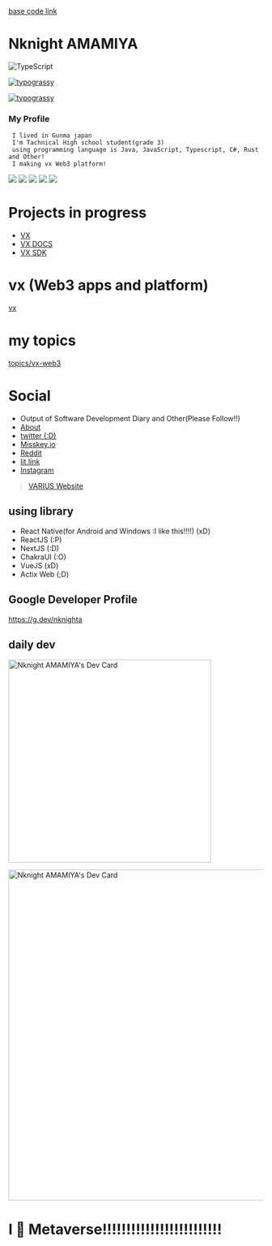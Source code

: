 <div>
  <a href="https://nknighta.me/g" style={{ textDecoration: 'underline' }}>base code link</a>
</div>

# Nknight AMAMIYA
![TypeScript](https://github.com/nknighta/NknightA/assets/88763245/54268ea4-b6c8-4144-b111-60596d23ab0b)

[![typograssy](
https://typograssy.deno.dev/api?text=(%E3%83%BB%E5%8F%A3%E3%83%BB)(%E3%83%BB%E5%8F%A3%E3%83%BB)(%E3%83%BB%E5%8F%A3%E3%83%BB)(%E3%83%BB%E5%8F%A3%E3%83%BB)(%E3%83%BB%E5%8F%A3%E3%83%BB)(%E3%83%BB%E5%8F%A3%E3%83%BB)(%E3%83%BB%E5%8F%A3%E3%83%BB)(%E3%83%BB%E5%8F%A3%E3%83%BB)(%E3%83%BB%E5%8F%A3%E3%83%BB)(%E3%83%BB%E5%8F%A3%E3%83%BB)(%E3%83%BB%E5%8F%A3%E3%83%BB)(%E3%83%BB%E5%8F%A3%E3%83%BB)(%E3%83%BB%E5%8F%A3%E3%83%BB)(%E3%83%BB%E5%8F%A3%E3%83%BB)&l0=000000&l1=e9d09b&l2=c4a140&l3=a16330&l4=ff7300&bg=000000&frame=ffffff&speed=78)](https://github.com/kawarimidoll/typograssy)

[![typograssy](https://typograssy.deno.dev/api?text=(%5E%E5%8F%A3%5E%20)(%E3%83%BB%E5%8F%A3%E3%83%BB%20)(%E3%80%82%E5%8F%A3%E3%80%82)(-%E5%8F%A3-)&l0=000000&l1=ff4400&l2=ff5500&l3=ff5500&l4=ff5500&bg=000000&speed=78)](https://github.com/kawarimidoll/typograssy)

### My Profile
     I lived in Gunma japan
     I'm Tachnical High school student(grade 3)
     using programming language is Java, JavaScript, Typescript, C#, Rust and Other!
     I making vx Web3 platform!


![](http://github-profile-summary-cards.vercel.app/api/cards/profile-details?username=nknighta&theme=nightowl)
![](http://github-profile-summary-cards.vercel.app/api/cards/productive-time?username=nknighta&theme=nightowl&utcOffset=8)
![](http://github-profile-summary-cards.vercel.app/api/cards/most-commit-language?username=nknighta&theme=nightowl)
![](http://github-profile-summary-cards.vercel.app/api/cards/repos-per-language?username=nknighta&theme=nightowl)
![](http://github-profile-summary-cards.vercel.app/api/cards/stats?username=nknighta&theme=nightowl)

# Projects in progress
- [VX](https://github.com/nknighta/vx)
- [VX DOCS](https://github.com/nknighta/vx-docs)
- [VX SDK](https://github.com/nknighta/vx-sdk)

# vx (Web3 apps and platform)
[vx](https://github.com/nknighta?tab=repositories&q=vx)

# my topics
[topics/vx-web3](https://github.com/topics/vx-web3)

# Social
-  Output of Software Development Diary and Other(Please Follow!!)
- [About](https://nknighta.github.io/)
- [twitter (:D)](https://x.com/ama_dev_1)
- [Misskey.io](https://misskey.io/@nknighta)
- [Reddit](https://www.reddit.com/user/nknight_amamiya)
- [lit.link](https://lit.link/nknighta)
- [Instagram](https://www.instagram.com/ama_p0627)
> [VARIUS Website](https://varius.technology/)
## using library
  - React Native(for Android and Windows :I like this!!!!) (xD)
  - ReactJS (:P)
  - NextJS (:D)
  - ChakraUI (:O)
  - VueJS (xD)
  - Actix Web (;D)
## Google Developer Profile
https://g.dev/nknighta

## daily dev
<a href="https://app.daily.dev/amamiya_dev"><img src="https://api.daily.dev/devcards/a0f3b3e69e1443f98b982f16a0ccad33.png?r=3ra" width="400" alt="Nknight AMAMIYA's Dev Card"/></a>

<img src="https://api.daily.dev/devcards/v2/MI3SXDlPXVprhxENMIaYg.png?type=wide&r=vo2" width="652" alt="Nknight AMAMIYA's Dev Card"/>

# I 💓 Metaverse!!!!!!!!!!!!!!!!!!!!!!!!!
